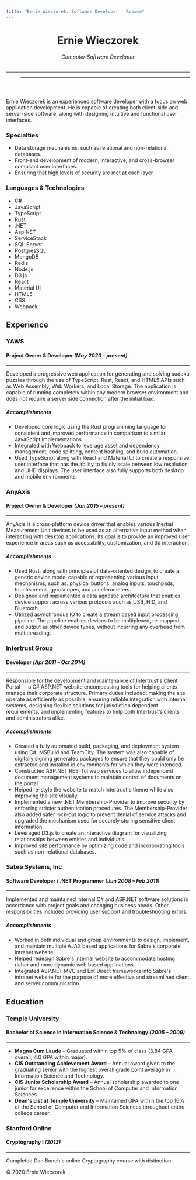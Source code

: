```yaml
---
title: "Ernie Wieczorek: Software Developer · Resume"
---
```




<header>

# Ernie Wieczorek
###### Computer Software Developer

------------------------------------------------------------------------------------------------------------------------

<Menu />

------------------------------------------------------------------------------------------------------------------------

</header>
<main>

<article id="summary">

Ernie Wieczorek is an experienced software developer with a focus on web application development. He is capable of
creating both client-side and server-side software, along with designing intuitive and functional user interfaces.

<div id="specialties">

### Specialties
-   Data storage mechanisms, such as relational and non-relational databases.
-   Front-end development of modern, interactive, and cross-browser compliant user interfaces.
-   Ensuring that high levels of security are met at each layer.

</div>
<div id="tech-tags">

### Languages & Technologies
-   C#
-   JavaScript
-   TypeScript
-   Rust
-   .NET
-   Asp.NET
-   ServiceStack
-   SQL Server
-   PostgresSQL
-   MongoDB
-   Redis
-   Node.js
-   D3.js
-   React
-   Material UI
-   HTML5
-   CSS
-   Webpack

</div>
</article>


<section id="experience">

## Experience

<article>

### YAWS
#### Project Owner & Developer *(May 2020 – present)*
------------------------------------------------------------------------------------------------------------------------
Developed a progressive web application for generating and solving sudoku puzzles through the use of TypeScript, Rust,
React, and HTML5 APIs such as Web Assembly, Web Workers, and Local Storage. The application is capable of running
completely within any modern browser environment and does not require a server side connection after the initial load. 

##### Accomplishments

-   Developed core logic using the Rust programming language for consistent and improved performance in comparison to
    similar JavaScript implementations. 
-   Integrated with Webpack to leverage asset and dependency management, code splitting, content hashing, and build
    automation.
-   Used TypeScript along with React and Material UI to create a responsive user interface that has the ability to
    fluidly scale between low resolution and UHD displays. The user interface also fully supports both desktop and
    mobile environments.

</article>
<article>

### AnyAxis
#### Project Owner & Developer *(Jan 2015 – present)*
------------------------------------------------------------------------------------------------------------------------
AnyAxis is a cross-platform device driver that enables various Inertial Measurement Unit devices to be used as an
alternative input method when interacting with desktop applications. Its goal is to provide an improved user experience
in areas such as accessibility, customization, and 3d interaction.

##### Accomplishments

-   Used Rust, along with principles of data-oriented design, to create a generic device model capable of representing
    various input mechanisms, such as: physical buttons, analog inputs, touchpads, touchscreens, gyroscopes, and
    accelerometers.
-   Designed and implemented a data agnostic architecture that enables device support across various protocols such as
    USB, HID, and Bluetooth.
-   Utilized asynchronous IO to create a stream based input processing pipeline. The pipeline enables devices to be
    multiplexed, re-mapped, and output as other device types, without incurring any overhead from multithreading.

</article>
<article>

### Intertrust Group
#### Developer *(Apr 2011 – Oct 2014)*
------------------------------------------------------------------------------------------------------------------------
Responsible for the development and maintenance of Intertrust's Client Portal — a C# ASP.NET website encompassing tools
for helping clients manage their corporate structure. Primary duties included: making the site operate as efficiently as
possible, ensuring reliable integration with internal systems, designing flexible solutions for jurisdiction dependent
requirements, and implementing features to help both Intertrust’s clients and administrators alike. 

##### Accomplishments

-   Created a fully automated build, packaging, and deployment system using C#, MSBuild and TeamCity. The system was
    also capable of digitally signing generated packages to ensure that they could only be extracted and installed in
    environments for which they were intended.
-   Constructed ASP.NET RESTful web services to allow independent document management systems to maintain control of
    documents on the portal.
-   Helped re-style the website to match Intertrust's theme while also improving the site visually.
-   Implemented a new .NET Membership-Provider to improve security by enforcing stricter authentication procedures. The
    Membership-Provider also added safer lock-out logic to prevent denial of service attacks and upgraded the mechanism
    used for securely storing sensitive client information.
-   Leveraged D3.js to create an interactive diagram for visualizing relationships between entities and individuals.
-   Improved site performance by optimizing code and incorporating tools such as non-relational databases.

</article>
<article>

### Sabre Systems, Inc
#### Software Developer / .NET Programmer *(Jun 2008 – Feb 2011)*
------------------------------------------------------------------------------------------------------------------------
Implemented and maintained internal C# and ASP.NET software solutions in accordance with project goals and changing
business needs. Other responsibilities included providing user support and troubleshooting errors. 

##### Accomplishments

-   Worked in both individual and group environments to design, implement, and maintain multiple AJAX based applications
    for Sabre's corporate intranet website.
-   Helped redesign Sabre's internal website to accommodate hosting richer and more dynamic web based applications.
-   Integrated ASP.NET MVC and Ext.Direct frameworks into Sabre's intranet website for the purpose of more effective and
    streamlined client and server communication.

</article>
</section>


<section id="education">

## Education

<article>

### Temple University
#### Bachelor of Science in Information Science & Technology *(2005 – 2009)*
------------------------------------------------------------------------------------------------------------------------
-   **Magna Cum Laude** – Graduated within top 5% of class (3.84 GPA overall; 4.0 GPA within major).
-   **CIS Outstanding Achievement Award** – Annual award given to the graduating senior with the highest overall grade
    point average in Information Science and Technology. 
-   **CIS Junior Scholarship Award** – Annual scholarship awarded to one junior for excellence within the School of
    Computer and Information Sciences. 
-   **Dean's List at Temple University** – Maintained GPA within the top 16% of the School of Computer and Information
    Sciences throughout entire college career. 

</article>
<article>

### Stanford Online
#### Cryptography I *(2013)*
------------------------------------------------------------------------------------------------------------------------
Completed Dan Boneh's online Cryptography course with distinction.

</article>
</section>

</main>
<footer>

&#169; 2020 Ernie Wieczorek

</footer>